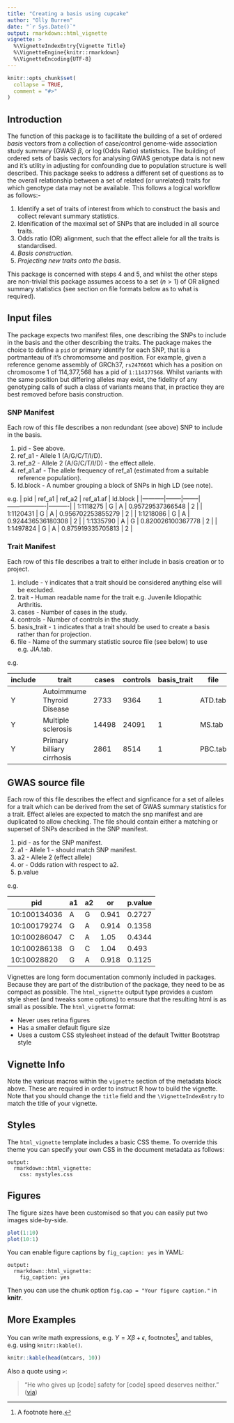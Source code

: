 ```yaml
---
title: "Creating a basis using cupcake"
author: "Olly Burren"
date: "`r Sys.Date()`"
output: rmarkdown::html_vignette
vignette: >
  %\VignetteIndexEntry{Vignette Title}
  %\VignetteEngine{knitr::rmarkdown}
  %\VignetteEncoding{UTF-8}
---
```


```r
knitr::opts_chunk$set(
  collapse = TRUE,
  comment = "#>"
)
```

## Introduction

The function of this package is to facillitate the building of a set of ordered *basis* vectors from a collection of case/control genome-wide association study summary (GWAS) $\beta$, or $\log(\text{Odds Ratio})$ statistsics. The building of ordered sets of basis vectors for analysing GWAS genotype data is not new and it's utility in adjusting for confounding due to population structure is well described. This package seeks to address a different set of questions as to the overall relationship between a set of related (or unrelated) traits for which genotype data may not be available. This follows a logical workflow as follows:-

1. Identify a set of traits of interest from which to construct the basis and collect relevant summary statistics.
2. Idenification of the maximal set of SNPs that are included in all source traits.
3. Odds ratio (OR) alignment, such that the effect allele for all the traits is standardised.
4. *Basis construction.*
5. *Projecting new traits onto the basis.*

This package is concerned with steps 4 and 5, and whilst the other steps are non-trivial this package assumes access to a set ($n\gt1$) of  OR aligned summary statistics (see section on file formats below as to what is required).

## Input files

The package expects two manifest files, one describing the SNPs to include in the basis and the other describing the traits. The package makes the choice to define a `pid` or primary identify for each SNP, that is a portmanteau of it's chromomsome and position. For example, given a reference genome assembly of GRCh37, `rs2476601` which has a position on  chromosome 1 of 114,377,568 has a pid of `1:114377568`. Whilst variants with the same position but differing alleles may exist, the fidelity of any genotyping calls of such a class of variants means that, in practice they are best removed before basis construction.

### SNP Manifest

Each row of this file describes a non redundant (see above) SNP to include in the basis.

1. pid - See above.
2. ref_a1 - Allele 1 (A/G/C/T/I/D).
3. ref_a2 - Allele 2 (A/G/C/T/I/D) - the effect allele.
4. ref_a1.af - The allele frequency of ref_a1 (estimated from a suitable reference population).
5. ld.block - A number grouping a block of SNPs in high LD (see note).

e.g.
| pid       | ref_a1 | ref_a2 | ref_a1.af         | ld.block |
|-----------|--------|--------|-------------------|----------|
| 1:1118275 | G      | A      | 0.95729537366548  | 2        |
| 1:1120431 | G      | A      | 0.956702253855279 | 2        |
| 1:1218086 | G      | A      | 0.924436536180308 | 2        |
| 1:1335790 | A      | G      | 0.820026100367778 | 2        |
| 1:1497824 | G      | A      | 0.875919335705813 | 2        |


### Trait Manifest

Each row of this file describes a trait to either include in basis creation or to project.

1. include - `Y` indicates that a trait should be considered anything else will be excluded.
2. trait - Human readable name for the trait e.g. Juvenile Idiopathic Arthritis.
3. cases - Number of cases in the study.
4. controls - Number of controls in the study.
5. basis_trait - `1` indicates that a trait should be used to create a basis rather than for projection.
6. file - Name of the summary statistic source file (see below) to use e.g. JIA.tab.

e.g.

| include | trait                      | cases | controls | basis_trait | file    |
|---------|----------------------------|-------|----------|-------------|---------|
| Y       | Autoimmume Thyroid Disease | 2733  | 9364     | 1           | ATD.tab |
| Y       | Multiple sclerosis         | 14498 | 24091    | 1           | MS.tab  |
| Y       | Primary billiary cirrhosis | 2861  | 8514     | 1           | PBC.tab |

## GWAS source file

Each row of this file describes the effect and signficance for a set of alleles for a trait which can be derived from the set of GWAS summary statistics for a trait. Effect alleles are expected to match the snp manifest and are duplicated to allow checking. The file should contain either a matching or superset of SNPs described in the SNP manifest.

1. pid - as for the SNP manifest.
2. a1 - Allele 1  - should match SNP manifest.
3. a2 - Allele 2 (effect allele)
4. or - Odds ration with respect to a2.
5. p.value

e.g.

| pid          | a1 | a2 | or    | p.value |
|--------------|----|----|-------|---------|
| 10:100134036 | A  | G  | 0.941 | 0.2727  |
| 10:100179274 | G  | A  | 0.914 | 0.1358  |
| 10:100286047 | C  | A  | 1.05  | 0.4344  |
| 10:100286138 | G  | C  | 1.04  | 0.493   |
| 10:10028820  | G  | A  | 0.918 | 0.1125  |



Vignettes are long form documentation commonly included in packages. Because they are part of the distribution of the package, they need to be as compact as possible. The `html_vignette` output type provides a custom style sheet (and tweaks some options) to ensure that the resulting html is as small as possible. The `html_vignette` format:

- Never uses retina figures
- Has a smaller default figure size
- Uses a custom CSS stylesheet instead of the default Twitter Bootstrap style

## Vignette Info

Note the various macros within the `vignette` section of the metadata block above. These are required in order to instruct R how to build the vignette. Note that you should change the `title` field and the `\VignetteIndexEntry` to match the title of your vignette.

## Styles

The `html_vignette` template includes a basic CSS theme. To override this theme you can specify your own CSS in the document metadata as follows:

    output:
      rmarkdown::html_vignette:
        css: mystyles.css

## Figures

The figure sizes have been customised so that you can easily put two images side-by-side.

```r
plot(1:10)
plot(10:1)
```

You can enable figure captions by `fig_caption: yes` in YAML:

    output:
      rmarkdown::html_vignette:
        fig_caption: yes

Then you can use the chunk option `fig.cap = "Your figure caption."` in **knitr**.

## More Examples

You can write math expressions, e.g. $Y = X\beta + \epsilon$, footnotes^[A footnote here.], and tables, e.g. using `knitr::kable()`.

```r
knitr::kable(head(mtcars, 10))
```

Also a quote using `>`:

> "He who gives up [code] safety for [code] speed deserves neither."
([via](https://twitter.com/hadleywickham/status/504368538874703872))
